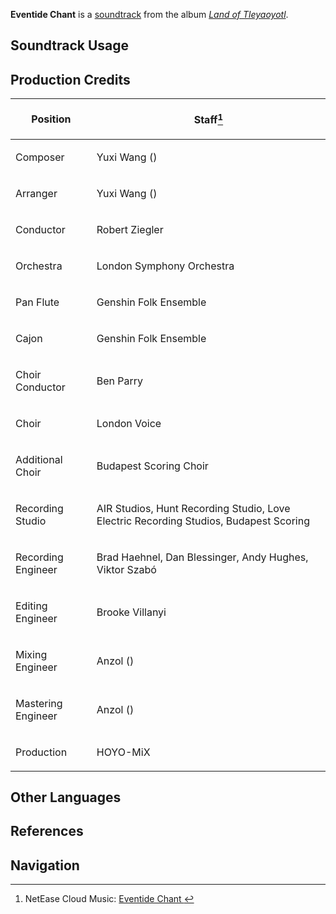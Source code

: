 {{Stub|production credits}}
{{Soundtrack Infobox
|image          = Land of Tleyaoyotl.png
|album          = Land of Tleyaoyotl
|disc           = 2
|number         = 45
|featured       = 
|featured2      = 
|featured3      = 
|featured_disc  = 
|featured_disc2 = 
|featured_disc3 = 
|youtube_id     = WMOE259PU8Y
|spotify_id     = 16IH0xoWBeEpACkAgVbnmz
|previous       = Delightful Whimsy
|next           = Silent Voices of the Night
}}
'''Eventide Chant''' is a [[soundtrack]] from the album ''[[Land of Tleyaoyotl]]''.

==Soundtrack Usage==
{{Soundtrack Usage
|location          = Basin of Unnumbered Flames//night;;Coatepec Mountain//night;;Tequemecan Valley//night;;Toyac Springs//night
|quest             = Spell of Unity
|domain            = 
|eventgameplay     = 
|special_displayed = 
|special           = 
|teapot            = 
|mediaoriginal     =
}}
<!--
==Other Arrangements==
{{Files by Category Gallery|Media Using an Unreleased Arrangement of {{subst:#titleparts:{{subst:PAGENAME}}}} Soundtrack}}
-->
==Production Credits==
{| class="wikitable"
! Position
! Staff<ref>NetEase Cloud Music: [https://music.163.com/#/song?id=2635292795 Eventide Chant {{zh|夕照留歌}}]</ref>
|-
! Composer
| Yuxi Wang ({{zh|王予曦}})
|-
! Arranger
| Yuxi Wang ({{zh|王予曦}})
|-
! Conductor
| Robert Ziegler
|-
! Orchestra
| London Symphony Orchestra
|-
! Pan Flute
| Genshin Folk Ensemble
|-
! Cajon
| Genshin Folk Ensemble
|-
! Choir Conductor
| Ben Parry
|-
! Choir
| London Voice
|-
! Additional Choir
| Budapest Scoring Choir
|-
! Recording Studio
| AIR Studios, Hunt Recording Studio, Love Electric Recording Studios, Budapest Scoring
|-
! Recording Engineer
| Brad Haehnel, Dan Blessinger, Andy Hughes, Viktor Szabó
|-
! Editing Engineer
| Brooke Villanyi
|-
! Mixing Engineer
| Anzol ({{zh|鸦雀有声}})
|-
! Mastering Engineer
| Anzol ({{zh|鸦雀有声}})
|-
! Production
| HOYO-MiX
|}

<!--
==Gallery==
<gallery>
</gallery>

==Trivia==
-->
==Other Languages==
{{Other Languages
|en      = Eventide Chant
|zhs     = 
|zhs_rm  = 
|zht     = 
|zht_rm  = 
|zh_tl   = 
|ja      = 
|ja_rm   = 
|ja_tl   = 
}}

==References==
{{Reflist}}

==Navigation==
{{Soundtrack Navbox|Land of Tleyaoyotl}}